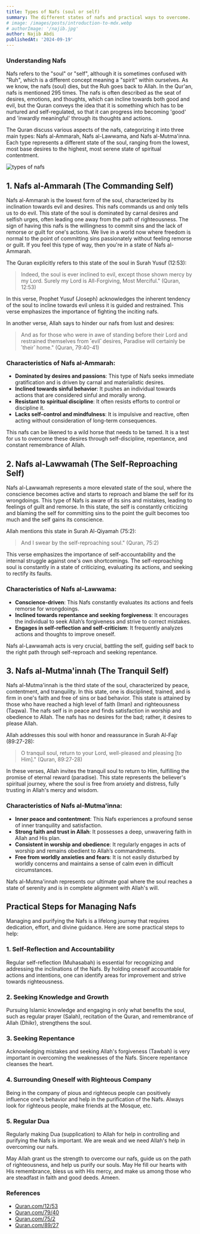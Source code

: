 ```yaml
---
title: Types of Nafs (soul or self)
summary: The different states of nafs and practical ways to overcome.
# image: /images/posts/introduction-to-mdx.webp
# authorImage: '/najib.jpg'
author: Najib Abdi
publishedAt: '2024-09-19'
---
```


### Understanding Nafs


Nafs refers to the <span class="text-blue-500">"soul"</span> or <span class="text-blue-500">"self"</span>, although it is sometimes confused with <span class="text-blue-500">"Ruh"</span>, which is a different concept meaning a "spirit" within ourselves. As we know, the nafs (soul) dies, but the Ruh goes back to Allah. In the Qur'an, nafs is mentioned <span class="text-blue-500 underline-none">295</span> times. The nafs is often described as the seat of desires, emotions, and thoughts, which can incline towards both good and evil, but the Quran conveys the idea that it is something which has to be nurtured and self-regulated, so that it can progress into becoming 'good' and 'inwardly meaningful' through its thoughts and actions.

The Quran discuss various aspects of the nafs, categorizing it into three main types: Nafs al-Ammarah, Nafs al-Lawwama, and Nafs al-Mutma'inna. Each type represents a different state of the soul, ranging from the lowest, most base desires to the highest, most serene state of spiritual contentment.

![types of nafs](/blog-img/nafs.png)

## 1. Nafs al-Ammarah (The Commanding Self)

Nafs al-Ammarah is the lowest form of the soul, characterized by its inclination towards evil and desires. This nafs commands us and only tells us to do evil. This state of the soul is dominated by carnal desires and selfish urges, often leading one away from the path of righteousness. The sign of having this nafs is the willingness to commit sins and the lack of remorse or guilt for one's actions. We live in a world now where freedom is normal to the point of committing sins passionately without feeling remorse or guilt. If you feel this type of way, then you're in a state of Nafs al-Ammarah.

The Quran explicitly refers to this state of the soul in Surah Yusuf (12:53):

> Indeed, <span class="text-blue-500">the soul is ever inclined to evil</span>, except those shown mercy by my Lord. Surely my Lord is All-Forgiving, Most Merciful." (Quran, 12:53)

In this verse, Prophet Yusuf (Joseph) acknowledges the inherent tendency of the soul to incline towards evil unless it is guided and restrained. This verse emphasizes the importance of fighting the inciting nafs.

In another verse, Allah says to hinder our nafs from lust and desires:

> And as for those who were in awe of standing before their Lord and <span class="text-blue-500">restrained themselves from ˹evil˺ desires</span>, Paradise will certainly be ˹their˺ home." (Quran, 79:40-41)

### Characteristics of Nafs al-Ammarah:
- **Dominated by desires and passions**: This type of Nafs seeks immediate gratification and is driven by carnal and materialistic desires.
- **Inclined towards sinful behavior**: It pushes an individual towards actions that are considered sinful and morally wrong.
- **Resistant to spiritual discipline**: It often resists efforts to control or discipline it.
- **Lacks self-control and mindfulness**: It is impulsive and reactive, often acting without consideration of long-term consequences.

This nafs can be likened to a wild horse that needs to be tamed. It is a test for us to overcome these desires through self-discipline, repentance, and constant remembrance of Allah.

## 2. Nafs al-Lawwamah (The Self-Reproaching Self)

Nafs al-Lawwamah represents a more elevated state of the soul, where the conscience becomes active and starts to reproach and blame the self for its wrongdoings. This type of Nafs is aware of its sins and mistakes, leading to feelings of guilt and remorse. In this state, the self is constantly criticizing and blaming the self for committing sins to the point the guilt becomes too much and the self gains its conscience.

Allah mentions this state in Surah Al-Qiyamah (75:2):

> And I swear by the <span class="text-blue-500">self-reproaching soul</span>." (Quran, 75:2)

This verse emphasizes the importance of self-accountability and the internal struggle against one's own shortcomings. The self-reproaching soul is constantly in a state of criticizing, evaluating its actions, and seeking to rectify its faults.

### Characteristics of Nafs al-Lawwama:
- **Conscience-driven**: This Nafs constantly evaluates its actions and feels remorse for wrongdoings.
- **Inclined towards repentance and seeking forgiveness**: It encourages the individual to seek Allah’s forgiveness and strive to correct mistakes.
- **Engages in self-reflection and self-criticism**: It frequently analyzes actions and thoughts to improve oneself.

Nafs al-Lawwamah acts is very crucial, battling the self, guiding self back to the right path through self-reproach and seeking repentance.

## 3. Nafs al-Mutma'innah (The Tranquil Self)

Nafs al-Mutma'innah is the third state of the soul, characterized by peace, contentment, and tranquility. In this state, one is disciplined, trained, and is firm in one's faith and free of sins or bad behavior. This state is attained by those who have reached a high level of faith (Iman) and righteousness (Taqwa). The nafs self is in peace and finds satisfaction in worship and obedience to Allah. The nafs has no desires for the bad; rather, it desires to please Allah.

Allah addresses this soul with honor and reassurance in Surah Al-Fajr (89:27-28):

> <span class="text-blue-500">O tranquil soul</span>, return to your Lord, well-pleased and pleasing [to Him]." (Quran, 89:27-28)

In these verses, Allah invites the tranquil soul to return to Him, fulfilling the promise of eternal reward (paradise). This state represents the believer's spiritual journey, where the soul is free from anxiety and distress, fully trusting in Allah's mercy and wisdom.

### Characteristics of Nafs al-Mutma'inna:
- **Inner peace and contentment**: This Nafs experiences a profound sense of inner tranquility and satisfaction.
- **Strong faith and trust in Allah**: It possesses a deep, unwavering faith in Allah and His plan.
- **Consistent in worship and obedience**: It regularly engages in acts of worship and remains obedient to Allah’s commandments.
- **Free from worldly anxieties and fears**: It is not easily disturbed by worldly concerns and maintains a sense of calm even in difficult circumstances.

Nafs al-Mutma'innah represents our ultimate goal where the soul reaches a state of serenity and is in complete alignment with Allah's will.

## Practical Steps for Managing Nafs

Managing and purifying the Nafs is a lifelong journey that requires dedication, effort, and divine guidance. Here are some practical steps to help:

### 1. Self-Reflection and Accountability
Regular self-reflection (Muhasabah) is essential for recognizing and addressing the inclinations of the Nafs. By holding oneself accountable for actions and intentions, one can identify areas for improvement and strive towards righteousness.

### 2. Seeking Knowledge and Growth
Pursuing Islamic knowledge and engaging in only what benefits the soul, such as regular prayer (Salah), recitation of the Quran, and remembrance of Allah (Dhikr), strengthens the soul.

### 3. Seeking Repentance
Acknowledging mistakes and seeking Allah's forgiveness (Tawbah) is very important in overcoming the weaknesses of the Nafs. Sincere repentance cleanses the heart.

### 4. Surrounding Oneself with Righteous Company
Being in the company of pious and righteous people can positively influence one's behavior and help in the purification of the Nafs. Always look for righteous people, make friends at the Mosque, etc.

### 5. Regular Dua
Regularly making Dua (supplication) to Allah for help in controlling and purifying the Nafs is important. We are weak and we need Allah's help in overcoming our nafs.


May Allah grant us the strength to overcome our nafs, guide us on the path of righteousness, and help us purify our souls. May He fill our hearts with His remembrance, bless us with His mercy, and make us among those who are steadfast in faith and good deeds. Ameen.


### References
- [Quran.com/12/53](https://quran.com/12/53)
- [Quran.com/79/40](https://quran.com/79/40)
- [Quran.com/75/2](https://quran.com/75/2)
- [Quran.com/89/27](https://quran.com/89/27)
